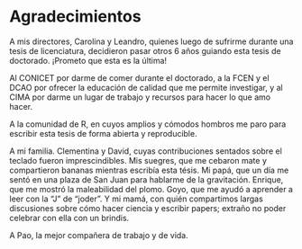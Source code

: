 # Agradecimientos {.unnumbered}

A mis directores, Carolina y Leandro, quienes luego de sufrirme durante una tesis de licenciatura, decidieron pasar otros 6 años guiando esta tesis de doctorado. 
¡Prometo que esta es la última!

Al CONICET por darme de comer durante el doctorado, a la FCEN y el DCAO por ofrecer la educación de calidad que me permite investigar, y al CIMA por darme un lugar de trabajo y recursos para hacer lo que amo hacer. 

A la comunidad de R, en cuyos amplios y cómodos hombros me paro para escribir esta tesis de forma abierta y reproducible. 

A mi familia.
Clementina y David, cuyas contribuciones sentados sobre el teclado fueron imprescindibles. 
Mis suegres, que me cebaron mate y compartieron bananas mientras escribía esta tésis. 
Mi papá, que un día me sentó en una plaza de San Juan para hablarme de la gravitación.
Enrique, que me mostró la maleabilidad del plomo.
Goyo, que me ayudó a aprender a leer con la "J" de "joder".
Y mi mamá, con quién compartimos largas discusiones sobre cómo hacer ciencia y escribir papers; extraño no poder celebrar con ella con un brindis.

A Pao, la mejor compañera de trabajo y de vida.  
